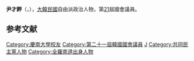 {{Infobox politician
| name = 尹才鉀<br>{{lang|ko|윤재갑}}
| image = 
| caption = 
| birth_date = {{Birth date and age|1955|2|10}}
| birth_place = {{KOR}}[[全羅南道|全羅南道]][[海南郡|海南郡]]
| residence = {{KOR}}[[全羅南道|全羅南道]]
| nationality = {{ROK}}
| party = {{MPK}}
| other_names = 
| alma_mater = [[慶南大學|慶南大學]]
| office = {{flagicon|South Korea}} 第21屆[[韓國國會|韓國國會]]議員
| term_start = 2020年5月30日
| term_end = 
| constituency = [[全羅南道|全羅南道]][[海南郡|海南郡]]、[[莞島郡|莞島郡]]、[[珍島郡|珍島郡]]
| predecessor = {{tsl|ko|윤영일|尹英壹}}
| successor = 
}}

'''尹才鉀'''（{{kor|윤재갑|尹才鉀|Yun Jae-kap}}，{{bd|1955年|2月10日}}），[[大韓民國|大韓民國]]自由派政治人物，第[[第21屆大韓民國國會議員名單|21]]屆國會議員。

== 参考文献 ==
<references />

{{DEFAULTSORT:Yun Jae-kap}}
[[Category:慶南大學校友|Category:慶南大學校友]]
[[Category:第二十一屆韓國國會議員|Category:第二十一屆韓國國會議員]]
[[Category:尹姓|J]]
[[Category:共同民主黨人物|Category:共同民主黨人物]]
[[Category:全羅南道出身人物|Category:全羅南道出身人物]]